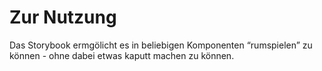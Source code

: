 
<Meta title="Storybook|Info/Zur Nutzung" />

# Zur Nutzung

Das Storybook ermgölicht es in beliebigen Komponenten “rumspielen” zu können - ohne dabei etwas kaputt machen zu können.
